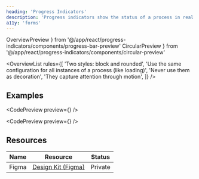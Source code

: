 ```yaml
---
heading: 'Progress Indicators'
description: 'Progress indicators show the status of a process in real time.'
a11y: 'forms'
---
```


 OverviewPreview
} from '@/app/react/progress-indicators/components/progress-bar-preview'
 CircularPreview
} from '@/app/react/progress-indicators/components/circular-preview'

<OverviewList rules={[
  'Two styles: block and rounded',
  'Use the same configuration for all instances of a process (like loading)',
  'Never use them as decoration',
  'They capture attention through motion',
]} />

## Examples

<CodePreview preview={<OverviewPreview />} />
<LivePlayground />

<DripDivider />

<CodePreview preview={<CircularPreview />} />



## Resources

| Name     | Resource | Status                                               |
| -------- | -------- | ---------------------------------------------------- |
| Figma    | [Design Kit (Figma)](https://www.figma.com/design/ducwqOCxoxcWc3ReV3FYd8/Digital-University-Component-Library?m=auto&node-id=0-1)      |                         Private                      |